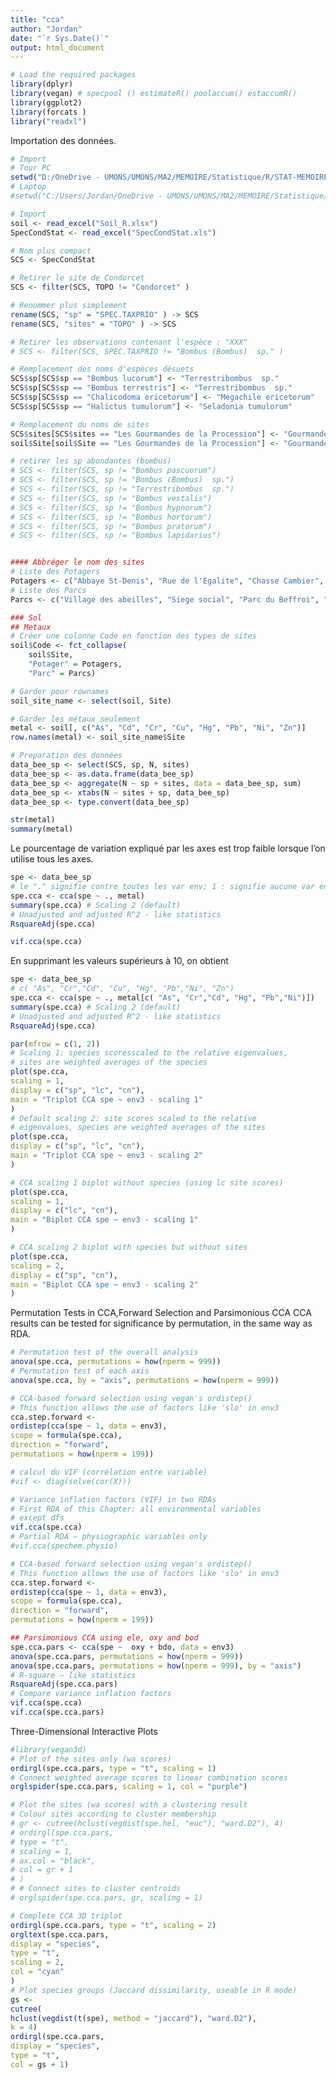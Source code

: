 ```yaml
---
title: "cca"
author: "Jordan"
date: "`r Sys.Date()`"
output: html_document
---
```



```r
# Load the required packages
library(dplyr)
library(vegan) # specpool () estimateR() poolaccum() estaccumR()
library(ggplot2)
library(forcats )
library("readxl") 
```

Importation des données.
```r
# Import
# Tour PC
setwd("D:/OneDrive - UMONS/UMONS/MA2/MEMOIRE/Statistique/R/STAT-MEMOIRE/RAW2")
# Laptop
#setwd("C:/Users/Jordan/OneDrive - UMONS/UMONS/MA2/MEMOIRE/Statistique/R/STAT-MEMOIRE/RAW2")

# Import
soil <- read_excel("Soil_R.xlsx")
SpecCondStat <- read_excel("SpecCondStat.xls")
```

```r
# Nom plus compact
SCS <- SpecCondStat

# Retirer le site de Condorcet
SCS <- filter(SCS, TOPO != "Condorcet" )

# Renommer plus simplement
rename(SCS, "sp" = "SPEC.TAXPRIO" ) -> SCS
rename(SCS, "sites" = "TOPO" ) -> SCS

# Retirer les observations contenant l'espèce : "XXX"
# SCS <- filter(SCS, SPEC.TAXPRIO != "Bombus (Bombus)  sp." )

# Remplacement des noms d'espèces désuets
SCS$sp[SCS$sp == "Bombus lucorum"] <- "Terrestribombus  sp."
SCS$sp[SCS$sp == "Bombus terrestris"] <- "Terrestribombus  sp."
SCS$sp[SCS$sp == "Chalicodoma ericetorum"] <- "Megachile ericetorum"
SCS$sp[SCS$sp == "Halictus tumulorum"] <- "Seladonia tumulorum"

# Remplacement du noms de sites
SCS$sites[SCS$sites == "Les Gourmandes de la Procession"] <- "Gourmandes de la Procession"
soil$Site[soil$Site == "Les Gourmandes de la Procession"] <- "Gourmandes de la Procession"

# retirer les sp abondantes (bombus)
# SCS <- filter(SCS, sp != "Bombus pascuorum")
# SCS <- filter(SCS, sp != "Bombus (Bombus)  sp.")
# SCS <- filter(SCS, sp != "Terrestribombus  sp.")
# SCS <- filter(SCS, sp != "Bombus vestalis")
# SCS <- filter(SCS, sp != "Bombus hypnorum")
# SCS <- filter(SCS, sp != "Bombus hortorum")
# SCS <- filter(SCS, sp != "Bombus pratorum")
# SCS <- filter(SCS, sp != "Bombus lapidarius")


#### Abbréger le nom des sites
# Liste des Potagers
Potagers <- c("Abbaye St-Denis", "Rue de l'Egalite", "Chasse Cambier", "Mel Legumes", "Gourmandes de la Procession", "Jean d'Avesnes", "Parc du bois de Mons", "Jardin Suspendu", "Ecole de l'Esperance", "Fond du petit marais")
# Liste des Parcs
Parcs <- c("Village des abeilles", "Siege social", "Parc du Beffroi", "Stievenart", "Parc Bonaert")

### Sol
## Metaux
# Créer une colonne Code en fonction des types de sites
soil$Code <- fct_collapse(
    soil$Site,
    "Potager" = Potagers,
    "Parc" = Parcs)

# Garder pour rownames
soil_site_name <- select(soil, Site)

# Garder les métaux seulement
metal <- soil[, c("As", "Cd", "Cr", "Cu", "Hg", "Pb", "Ni", "Zn")]
row.names(metal) <- soil_site_name$Site


```

```r
# Preparation des données 
data_bee_sp <- select(SCS, sp, N, sites)
data_bee_sp <- as.data.frame(data_bee_sp)
data_bee_sp <- aggregate(N ~ sp + sites, data = data_bee_sp, sum)
data_bee_sp <- xtabs(N ~ sites + sp, data_bee_sp)
data_bee_sp <- type.convert(data_bee_sp)
```

```r
str(metal)
summary(metal)
```





Le pourcentage de variation expliqué par les axes est trop faible lorsque l'on utilise tous les axes.
```r
spe <- data_bee_sp
# le "." signifie contre toutes les var env; 1 : signifie aucune var env
spe.cca <- cca(spe ~ ., metal)
summary(spe.cca) # Scaling 2 (default)
# Unadjusted and adjusted R^2 - like statistics
RsquareAdj(spe.cca)
```


```r
vif.cca(spe.cca)
```

En supprimant les valeurs supérieurs à 10, on obtient 
```r
spe <- data_bee_sp
# c( "As", "Cr","Cd", "Cu", "Hg", "Pb","Ni", "Zn")
spe.cca <- cca(spe ~ ., metal[c( "As", "Cr","Cd", "Hg", "Pb","Ni")])
summary(spe.cca) # Scaling 2 (default)
# Unadjusted and adjusted R^2 - like statistics
RsquareAdj(spe.cca)
```

```r
par(mfrow = c(1, 2))
# Scaling 1: species scoresscaled to the relative eigenvalues,
# sites are weighted averages of the species
plot(spe.cca,
scaling = 1,
display = c("sp", "lc", "cn"),
main = "Triplot CCA spe ~ env3 - scaling 1"
)
# Default scaling 2: site scores scaled to the relative
# eigenvalues, species are weighted averages of the sites
plot(spe.cca,
display = c("sp", "lc", "cn"),
main = "Triplot CCA spe ~ env3 - scaling 2"
)

```

```r
# CCA scaling 1 biplot without species (using lc site scores)
plot(spe.cca,
scaling = 1,
display = c("lc", "cn"),
main = "Biplot CCA spe ~ env3 - scaling 1"
)
```



```r
# CCA scaling 2 biplot with species but without sites
plot(spe.cca,
scaling = 2,
display = c("sp", "cn"),
main = "Biplot CCA spe ~ env3 - scaling 2"
)
```

Permutation Tests in CCA,Forward Selection
and Parsimonious CCA
CCA results can be tested for significance by permutation, in the same way as RDA.
```r
# Permutation test of the overall analysis
anova(spe.cca, permutations = how(nperm = 999))
# Permutation test of each axis
anova(spe.cca, by = "axis", permutations = how(nperm = 999))

```

```r
# CCA-based forward selection using vegan's ordistep()
# This function allows the use of factors like 'slo' in env3
cca.step.forward <-
ordistep(cca(spe ~ 1, data = env3),
scope = formula(spe.cca),
direction = "forward",
permutations = how(nperm = 199))
```


```r
# calcul du VIF (corrélation entre variable)
#vif <- diag(solve(cor(X)))

# Variance inflation factors (VIF) in two RDAs
# First RDA of this Chapter: all environmental variables
# except dfs
vif.cca(spe.cca)
# Partial RDA – physiographic variables only
#vif.cca(spechem.physio)

```

```r
# CCA-based forward selection using vegan's ordistep()
# This function allows the use of factors like 'slo' in env3
cca.step.forward <-
ordistep(cca(spe ~ 1, data = env3),
scope = formula(spe.cca),
direction = "forward",
permutations = how(nperm = 199))
```



```r
## Parsimonious CCA using ele, oxy and bod
spe.cca.pars <- cca(spe ~  oxy + bdo, data = env3)
anova(spe.cca.pars, permutations = how(nperm = 999))
anova(spe.cca.pars, permutations = how(nperm = 999), by = "axis")
# R-square – like statistics
RsquareAdj(spe.cca.pars)
# Compare variance inflation factors
vif.cca(spe.cca)
vif.cca(spe.cca.pars)
```
Three-Dimensional Interactive Plots

```r
#library(vegan3d)
# Plot of the sites only (wa scores)
ordirgl(spe.cca.pars, type = "t", scaling = 1)
# Connect weighted average scores to linear combination scores
orglspider(spe.cca.pars, scaling = 1, col = "purple")
```

```r
# Plot the sites (wa scores) with a clustering result
# Colour sites according to cluster membership
# gr <- cutree(hclust(vegdist(spe.hel, "euc"), "ward.D2"), 4)
# ordirgl(spe.cca.pars,
# type = "t",
# scaling = 1,
# ax.col = "black",
# col = gr + 1
# )
# # Connect sites to cluster centroids
# orglspider(spe.cca.pars, gr, scaling = 1)
```


```r
# Complete CCA 3D triplot
ordirgl(spe.cca.pars, type = "t", scaling = 2)
orgltext(spe.cca.pars,
display = "species",
type = "t",
scaling = 2,
col = "cyan"
)
# Plot species groups (Jaccard dissimilarity, useable in R mode)
gs <-
cutree(
hclust(vegdist(t(spe), method = "jaccard"), "ward.D2"),
k = 4)
ordirgl(spe.cca.pars,
display = "species",
type = "t",
col = gs + 1)
```









